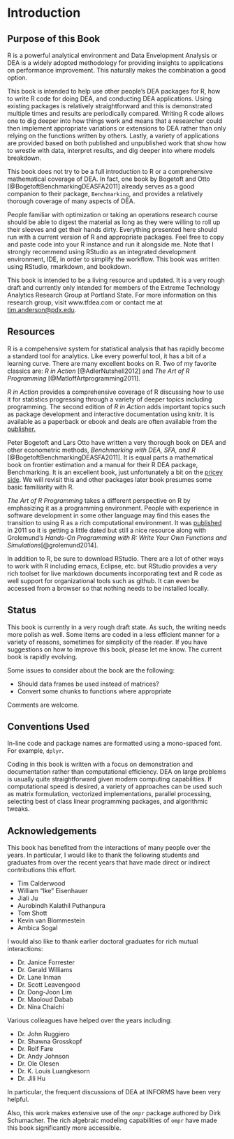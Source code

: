# Introduction

## Purpose of this Book

R is a powerful analytical environment and Data Envelopment Analysis or DEA is a widely adopted methodology for providing insights to applications on performance improvement. This naturally makes the combination a good option.

This book is intended to help use other people's DEA packages for R, how to write R code for doing DEA, and conducting DEA applications. Using existing packages is relatively straightforward and this is demonstrated multiple times and results are periodically compared. Writing R code allows one to dig deeper into how things work and means that a researcher could then implement appropriate variations or extensions to DEA rather than only relying on the functions written by others. Lastly, a variety of applications are provided based on both published and unpublished work that show how to wrestle with data, interpret results, and dig deeper into where models breakdown.

This book does not try to be a full introduction to R or a comprehensive mathematical coverage of DEA. In fact, one book by Bogetoft and Otto [@BogetoftBenchmarkingDEASFA2011] already serves as a good companion to their package, `Benchmarking`, and provides a relatively thorough coverage of many aspects of DEA.

People familiar with optimization or taking an operations research course should be able to digest the material as long as they were willing to roll up their sleeves and get their hands dirty. Everything presented here should run with a current version of R and appropriate packages. Feel free to copy and paste code into your R instance and run it alongside me. Note that I strongly recommend using RStudio as an integrated development environment, IDE, in order to simplify the workflow. This book was written using RStudio, rmarkdown, and bookdown.

This book is intended to be a living resource and updated. It is a very rough draft and currently only intended for members of the Extreme Technology Analytics Research Group at Portland State. For more information on this research group, visit www.tfdea.com or contact me at [tim.anderson\@pdx.edu](mailto:tim.anderson@pdx.edu){.email}.

## Resources

R is a compehensive system for statistical analysis that has rapidly become a standard tool for analytics. Like every powerful tool, it has a bit of a learning curve. There are many excellent books on R. Two of my favorite classics are: *R in Action* [@AdlerNutshell2012] and *The Art of R Programming* [@MatloffArtprogramming2011].

*R in Action* provides a comprehensive coverage of R discussing how to use it for statistics progressing through a variety of deeper topics including programming. The second edition of *R in Action* adds important topics such as package development and interactive documentation using knitr. It is available as a paperback or ebook and deals are often available from the [publisher.](http://www.manning.com/kabacoff2/)

Peter Bogetoft and Lars Otto have written a very thorough book on DEA and other econometric methods, *Benchmarking with DEA, SFA, and R* [@BogetoftBenchmarkingDEASFA2011]. It is equal parts a mathematical book on frontier estimation and a manual for their R DEA package, Benchmarking. It is an excellent book, just unfortunately a bit on the [pricey side](http://www.amazon.com/Benchmarking-International-Operations-Research-Management/dp/1441979603/ref=sr_1_fkmr1_1?ie=UTF8&qid=1396922272&sr=8-1-fkmr1&keywords=bogetoft+otto+benchmarking). We will revisit this and other packages later book presumes some basic familiarity with R.

*The Art of R Programming* takes a different perspective on R by emphasizing it as a programming environment. People with experience in software development in some other language may find this eases the transition to using R as a rich computational environment. It was [published](http://shop.oreilly.com/product/9781593273842.do) in 2011 so it is getting a little dated but still a nice resource along with Grolemund's *Hands-On Programming with R: Write Your Own Functions and Simulations*[@grolemund2014].

In addition to R, be sure to download RStudio. There are a lot of other ways to work with R including emacs, Eclipse, etc. but RStudio provides a very rich toolset for live markdown documents incorporating text and R code as well support for organizational tools such as github. It can even be accessed from a browser so that nothing needs to be installed locally.

## Status

This book is currently in a very rough draft state. As such, the writing needs more polish as well. Some items are coded in a less efficient manner for a variety of reasons, sometimes for simplicity of the reader. If you have suggestions on how to improve this book, please let me know. The current book is rapidly evolving.

Some issues to consider about the book are the following:

-   Should data frames be used instead of matrices?
-   Convert some chunks to functions where appropriate

Comments are welcome.

## Conventions Used

In-line code and package names are formatted using a mono-spaced font. For example, `dplyr`.

Coding in this book is written with a focus on demonstration and documentation rather than computational efficiency. DEA on large problems is usually quite straightforward given modern computing capabilities. If computational speed is desired, a variety of approaches can be used such as matrix formulation, vectorized implementations, parallel processing, selecting best of class linear programming packages, and algorithmic tweaks.

## Acknowledgements

This book has benefited from the interactions of many people over the years. In particular, I would like to thank the following students and graduates from over the recent years that have made direct or indirect contributions this effort.

-   Tim Calderwood
-   William "Ike" Eisenhauer
-   Jiali Ju
-   Aurobindh Kalathil Puthanpura
-   Tom Shott
-   Kevin van Blommestein
-   Ambica Sogal

I would also like to thank earlier doctoral graduates for rich mutual interactions:

-   Dr. Janice Forrester
-   Dr. Gerald Williams
-   Dr. Lane Inman
-   Dr. Scott Leavengood
-   Dr. Dong-Joon Lim
-   Dr. Maoloud Dabab
-   Dr. Nina Chaichi

Various colleagues have helped over the years including:

-   Dr. John Ruggiero
-   Dr. Shawna Grosskopf
-   Dr. Rolf Fare
-   Dr. Andy Johnson
-   Dr. Ole Olesen
-   Dr. K. Louis Luangkesorn
-   Dr. Jili Hu

In particular, the frequent discussions of DEA at INFORMS have been very helpful.

Also, this work makes extensive use of the `ompr` package authored by Dirk Schumacher. The rich algebraic modeling capabilities of `ompr` have made this book significantly more accessible.
